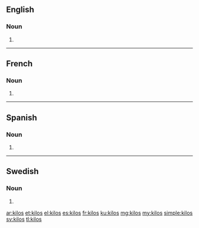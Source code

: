 ==English==

===Noun===
{{head|en|plural}}

# {{plural of|kilo|lang=en|nocat=1}}

----

==French==

===Noun===
{{head|fr|plural}} {{m-p}}

# {{plural of|kilo|lang=fr|nocat=1}}

----

==Spanish==

===Noun===
{{head|es|noun form|g=m-p}}

# {{plural of|nocat=1|kilo|lang=es}}

----

==Swedish==

===Noun===
{{head|sv|noun form}}

# {{sv-noun-form-indef-gen|kilo}}

[[ar:kilos]]
[[et:kilos]]
[[el:kilos]]
[[es:kilos]]
[[fr:kilos]]
[[ku:kilos]]
[[mg:kilos]]
[[my:kilos]]
[[simple:kilos]]
[[sv:kilos]]
[[tl:kilos]]
